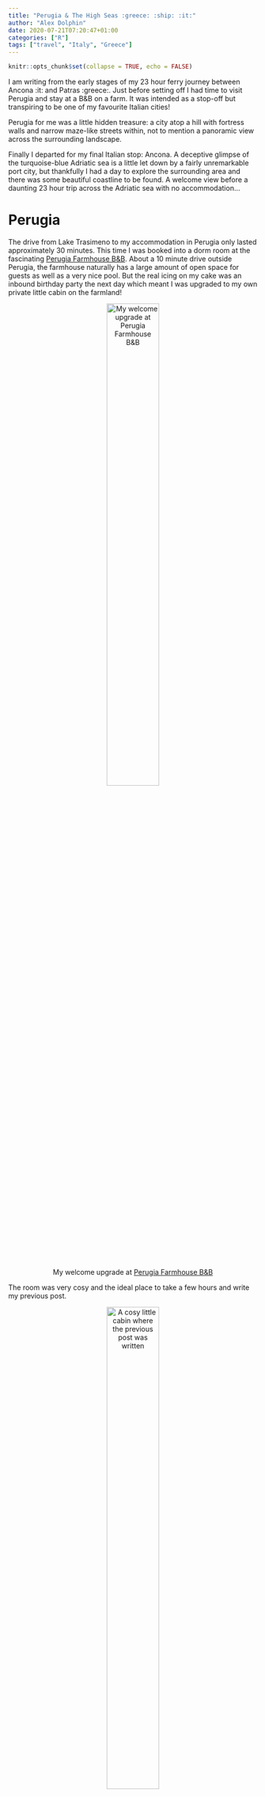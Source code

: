 ```yaml
---
title: "Perugia & The High Seas :greece: :ship: :it:"
author: "Alex Dolphin"
date: 2020-07-21T07:20:47+01:00
categories: ["R"]
tags: ["travel", "Italy", "Greece"]
---
```


```r
knitr::opts_chunk$set(collapse = TRUE, echo = FALSE)
```

I am writing from the early stages of my 23 hour ferry journey between Ancona
:it: and Patras :greece:. Just before setting off I had time to visit Perugia
and stay at a B&B on a farm. It was intended as a stop-off but transpiring to
be one of my favourite Italian cities!

Perugia for me was a little hidden treasure: a city atop a hill with fortress
walls and narrow maze-like streets within, not to mention a panoramic view
across the surrounding landscape.

Finally I departed for my final Italian stop: Ancona. A deceptive glimpse of
the turquoise-blue Adriatic sea is a little let down by a fairly unremarkable
port city, but thankfully I had a day to explore the surrounding area and there
was some beautiful coastline to be found. A welcome view before a daunting
23 hour trip across the Adriatic sea with no accommodation...

# Perugia

The drive from Lake Trasimeno to my accommodation in Perugia only lasted
approximately 30 minutes. This time I was booked into a dorm room at the
fascinating [Perugia Farmhouse B&B](https://goo.gl/maps/CPvhFYBgP7qc8nzL9).
About a 10 minute drive outside Perugia, the farmhouse naturally has a large
amount of open space for guests as well as a very nice pool. But the real
icing on my cake was an inbound birthday party the next day which meant I was
upgraded to my own private little cabin on the farmland!

<center>
![My welcome upgrade at [Perugia Farmhouse B&B](https://goo.gl/maps/CPvhFYBgP7qc8nzL9)](/post/perugia_high_seas_files/IMG_20200717_111247.jpg){width=50% height=50%}

</center>

The room was very cosy and the ideal place to take a few hours and write my
previous post.

<center>
![A cosy little cabin where the previous post was written](/post/perugia_high_seas_files/IMG_20200717_111230.jpg){width=50% height=50%}

</center>

The city of Perugia is set on a hilltop meaning the grounds of the B&B had a
nice view over the city with the comfort of being in an open rural area.

<center>
![A view of Perugia](/post/perugia_high_seas_files/IMG_20200717_150648.jpg){width=50% height=50%}

</center>

I have thus far made the claim that Perugia was one of my favourite cities in
Italy. If you know me, my reluctance to enjoy purely religious history too much,
and a slight reluctance to visit expensive tourist attractions, you will know
how delighted I was to ascend into the city by escalator into
[Rocca Paolina](https://goo.gl/maps/LgfGjs4E1eCSKEkB9), a fortress fully open
to the public.

<center>
![[Rocca Paolina](https://goo.gl/maps/LgfGjs4E1eCSKEkB9), a fortress that is free and open to the public](/post/perugia_high_seas_files/IMG_20200718_120840.jpg){width=50% height=50%}

</center>

The fortress was built in 1540-1543 during the Renaissance and was built from
materials obtained by destroying over a hundred houses, as well as churches and
monasteries, destroying a whole district. Given that it was built as a show of
papal power, and at the cost of buildings even more ancient than itself, I
should find it somewhat appalling, but nevertheless I cannot deny it is an
interesting structure.

When you reach the top of the fortress remains (again by escalator) you are
greeted to one of many panoramic views of the surrounding landscape.

<center>
![A view from [Giardini Carducci](https://goo.gl/maps/vFUq9i4Q4RaK16HW7) above the fortress](/post/perugia_high_seas_files/IMG_20200718_122312.jpg){width=50% height=50%}

</center>

But maybe even more interesting for me is taking a journey into the North-east
of the city. The streets here were incredibly quiet, free even of locals walking
around. It was like a maze navigating winding narrow streets with long sets of
steps leading to nowhere except a few front doors. I get the impression that not
much has changed in the city since it was built.

<center>
![Some stairs I thought looked quite nice](/post/perugia_high_seas_files/IMG_20200718_141322.jpg){width=50% height=50%}

</center>

<center>
![The narrow, historic streets of Perugia](/post/perugia_high_seas_files/IMG_20200718_141537_1.jpg){width=50% height=50%}

</center>

Finally a nice quiet place to take in a view over the North-east is
[Porta Sole](https://goo.gl/maps/4CCPR5XYhp61BMik8). There are some nice benches
under trees to take in a little landscape in peace.

<center>
![A view to the north at [Porta Sole](https://goo.gl/maps/4CCPR5XYhp61BMik8)](/post/perugia_high_seas_files/IMG_20200718_134210.jpg){width=50% height=50%}

</center>

The stop in Perugia was more by necessity due to the route to Ancona, it turned
out to be a worthwhile stop that I would recommend to anyone!

# Ancona

Setting off from Perugia I head for my final Italian stop, the port city of
Ancona. The first sign of an imminent arrival is a glimpse of the Adriatic sea.
The city of Ancona itself is not so inspiring, it is clear the city is mostly
geared towards being a port. I took a brief walk around the city to find
something to eat and it was quite pleasant, but also unremarkable.

<center>
![[Piazza Cavour](https://goo.gl/maps/BYSAqeTK1ucGix1e9), the centrepiece of a city I can't say too much about](/post/perugia_high_seas_files/IMG_20200719_194916.jpg){width=50% height=50%}

</center>

Thankfully only a 10-15 minute drive outside of the city takes you to some
stunning coastline away from the shipping routes. On a warm Sunday afternoon it
was no surprise to find a lot of locals parked at the top of the hill which
leads down a steep path to
[Mezzavalle Beach](https://goo.gl/maps/H2xamHmN6dVd9dn89).

<center>
![A steep path down to [Mezzavalle Beach](https://goo.gl/maps/H2xamHmN6dVd9dn89)](/post/perugia_high_seas_files/IMG_20200719_141515.jpg){width=50% height=50%}

</center>

I walked down to the lesser-populated end of the beach to enjoy some swimming.
As the sun began to set it was time to head back to Ancona to prepare for the
next day, a potentially torturous 23-hour ferry trip with nothing other than
a small air mattress.

# The sea

**20/07 19:38**

I am sitting inside the ship looking out the window at a pitch-black Adriatic
sea. I embarked at 16:30 (a full 3 hours later than my ticket time), taking
as many comforts as I could from my car, before settling down at some seating
upstairs and enjoying the first of presumably many beers to help pass the time.

<center>
![Gliding through the Ariatic sea](/post/perugia_high_seas_files/IMG_20200720_191737.jpg){width=50% height=50%}

</center>

Watching the sunset seems to be a nice way to send myself to sleep!

<center>
<iframe src="https://drive.google.com/file/d/1lpWFXhucA_TSSM58rQvCziKxzc6VABes/preview"></iframe>

</center>

**21/07 08:22**

My apprehension about getting through the night turned out to be unnecessary.
Armed with only an inflatable mattress and the warm sea air out on deck I
managed to get 5 hours of reasonable sleep with even some unusual dreams.
Ultimately I was woken up by the sunrise over the mountains of Albania, and it
was hard to be upset by that.

<center>
![The sun rising over [Mount Çika](https://goo.gl/maps/Cx4xUgBMZQv2GsvB8), Albania at 05:39](/post/perugia_high_seas_files/IMG_20200721_053916.jpg){width=50% height=50%}

</center>

I took some time to enjoy it before the rest of the ship, comfortably sleeping,
made their appearance.

<center>
![The sun kept rising, as it does](/post/perugia_high_seas_files/IMG_20200721_060411_1.jpg){width=50% height=50%}

</center>

Then slowly the boat passed between Albania and Corfu, signalling that we were
approaching the first stop, Igoumenitsa.

<center>
![Corfu, my first sighting of Greece this trip](/post/perugia_high_seas_files/IMG_20200721_074548.jpg){width=50% height=50%}

</center>

I still have about 6 more hours until we arrive in Patras but I will leave the
writing for now, you will just have to imagine the views sailing Greek
coastline for now...